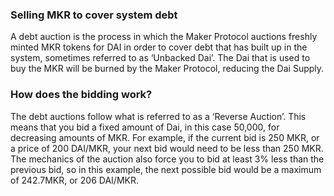 ### Selling MKR to cover system debt

A debt auction is the process in which the Maker Protocol auctions freshly minted MKR tokens for DAI in order to cover debt that has built up in the system, sometimes referred to as ‘Unbacked Dai’. The Dai that is used to buy the MKR will be burned by the Maker Protocol, reducing the Dai Supply. 

### How does the bidding work?

The debt auctions follow what is referred to as a ‘Reverse Auction’. This means that you bid a fixed amount of Dai, in this case 50,000, for decreasing amounts of MKR. For example, if the current bid is 250 MKR, or a price of 200 DAI/MKR, your next bid would need to be less than 250 MKR. The mechanics of the auction also force you to bid at least 3% less than the previous bid, so in this example, the next possible bid would be a maximum of 242.7MKR, or 206 DAI/MKR. 

